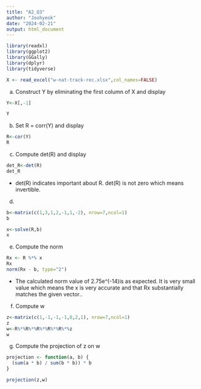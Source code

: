 ```yaml
---
title: "A2_Q3"
author: "Joohyeok"
date: "2024-02-21"
output: html_document
---
```


```r
library(readxl) 
library(ggplot2)
library(GGally)
library(dplyr)
library(tidyverse)

X <- read_excel("w-nat-track-rec.xlsx",col_names=FALSE)

```

a) Construct Y by eliminating the first column of X and display
```r

Y<-X[,-1]

Y

```

b) Set R = corr(Y) and display
```r
R<-cor(Y)
R

```

c) Compute det(R) and display
```r
det_R<-det(R)
det_R

```
- det(R) indicates important about R. det(R) is not zero which means invertible.

d)
```r
b<-matrix(c(1,3,1,2,-1,1,-2), nrow=7,ncol=1)
b

x<-solve(R,b)
x

```

e) Compute the norm
```r
Rx <- R %*% x
Rx
norm(Rx - b, type="2") 

```
- The calculated norm value of 2.75e^(-14)is as expected. It is very small value which means the x is very accurate and that Rx substantially matches the given vector..

f) Compute w
```r
z<-matrix(c(1,-1,-1,-1,0,2,1), nrow=7,ncol=1)
z
w<-R%*%R%*%R%*%R%*%R%*%z
w

```

g) Compute the projection of z on w
```r
projection <- function(a, b) {
  (sum(a * b) / sum(b * b)) * b
}

projection(z,w)


```
